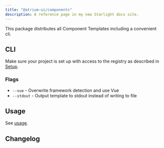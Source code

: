 ```yaml
---
title: "@atrium-ui/components"
description: A reference page in my new Starlight docs site.
---
```



This package distributes all Component Templates including a convenient cli.

<Pills>
  <Vue />
</Pills>

## CLI

Make sure your project is set up with access to the registry as described in [Setup](/atrium/setup).

<Command
  pnpm="pnpm exec @atrium-ui/components"
  npm="npx @atrium-ui/components"
  bun="bun x @atrium-ui/components"
/>

### Flags

- `--vue` - Overwrite framework detection and use Vue
- `--stdout` - Output template to stdout instead of writing to file

## Usage

See [usage](../../usage).

## Changelog

<Changelog package="components" />
